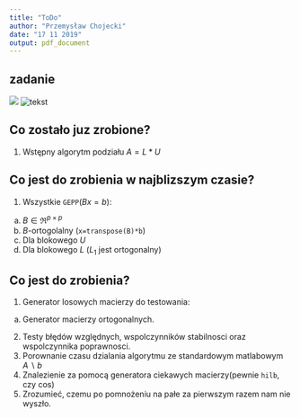 ```yaml
---
title: "ToDo"
author: "Przemysław Chojecki"
date: "17 11 2019"
output: pdf_document
---
```



## zadanie
<img src="zadanie.png">
![tekst](zadanie.png)

## Co zostało juz zrobione?
1. Wstępny algorytm podziału $A=L*U$\


## Co jest do zrobienia w najblizszym czasie?
1. Wszystkie `GEPP`($Bx=b$):\
a) $B\in\Re^{p\times p}$\
b) $B$-ortogolalny (`x=transpose(B)*b`)\
c) Dla blokowego $U$\
d) Dla blokowego $L$\ ($L_1$ jest ortogonalny)\


## Co jest do zrobienia?
1) Generator losowych macierzy do testowania:\
a) Generator macierzy ortogonalnych.\
2) Testy błędów względnych, wspolczynników stabilnosci oraz wspolczynnika poprawnosci.\
3) Porownanie czasu dzialania algorytmu ze standardowym matlabowym $A \backslash b$\
4) Znalezienie za pomocą generatora ciekawych macierzy(pewnie `hilb`, czy cos)\
5) Zrozumieć, czemu po pomnożeniu na pałe za pierwszym razem nam nie wyszło.\








































